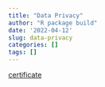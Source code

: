 ```yaml
---
title: "Data Privacy"
author: "R package build"
date: '2022-04-12'
slug: data-privacy
categories: []
tags: []
---
```


[certificate](/Users/spencergoldberg/Desktop)

